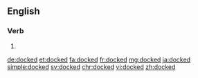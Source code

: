 ==English==

===Verb===
{{head|en|verb form}}

# {{en-past of|dock}}

[[de:docked]]
[[et:docked]]
[[fa:docked]]
[[fr:docked]]
[[mg:docked]]
[[ja:docked]]
[[simple:docked]]
[[sv:docked]]
[[chr:docked]]
[[vi:docked]]
[[zh:docked]]
